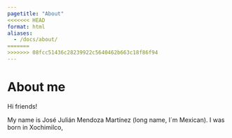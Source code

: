 ```yaml
---
pagetitle: "About"
<<<<<<< HEAD
format: html
aliases: 
  - /docs/about/
=======
>>>>>>> 08fcc51436c28239922c5640462b663c18f86f94
---
```


# About me

Hi friends!

My name is José Julián Mendoza Martínez (long name, I´m Mexican). I was born in Xochimilco,
